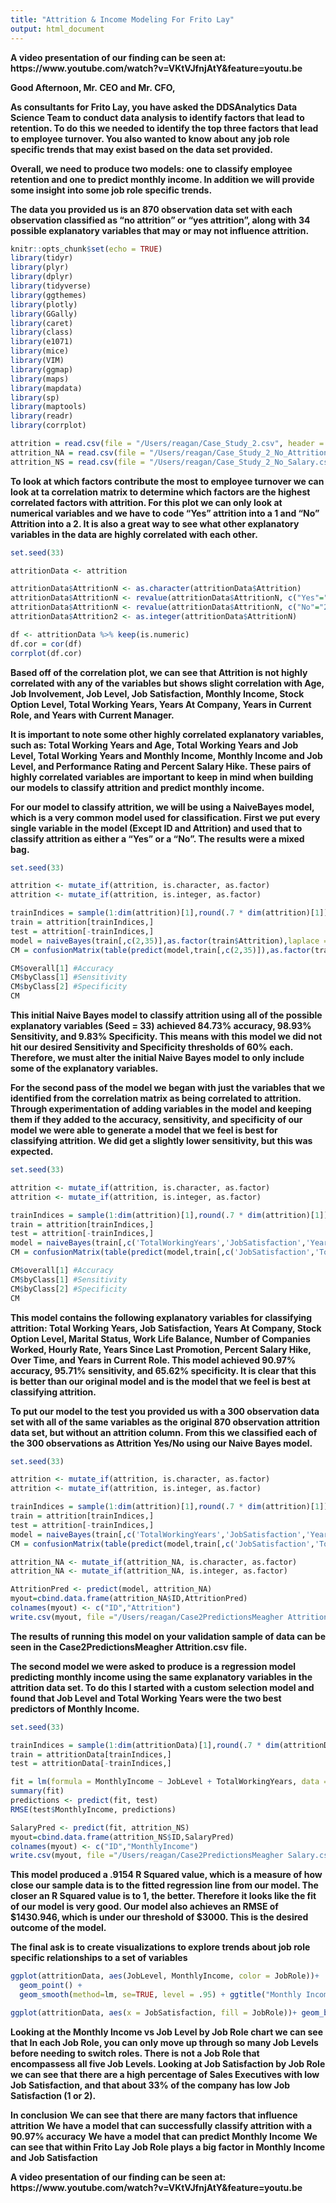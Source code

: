 ```yaml
---
title: "Attrition & Income Modeling For Frito Lay"
output: html_document
---
```


**A video presentation of our finding can be seen at: https://www.youtube.com/watch?v=VKtVJfnjAtY&feature=youtu.be**
 
**Good Afternoon, Mr. CEO and Mr. CFO,**

**As consultants for Frito Lay, you have asked the DDSAnalytics Data Science Team to conduct data analysis to identify factors that lead to retention. To do this we needed to identify the top three factors that lead to employee turnover. You also wanted to know about any job role specific trends that may exist based on the data set provided.** 

**Overall, we need to produce two models: one to classify employee retention and one to predict monthly income. In addition we will provide some insight into some job role specific trends. **

**The data you provided us is an 870 observation data set with each observation classified as "no attrition" or "yes attrition", along with 34 possible explanatory variables that may or may not influence attrition.** 

```r
knitr::opts_chunk$set(echo = TRUE)
library(tidyr)
library(plyr)
library(dplyr)
library(tidyverse)
library(ggthemes)
library(plotly)
library(GGally)
library(caret)
library(class)
library(e1071)
library(mice)
library(VIM)
library(ggmap)
library(maps)
library(mapdata)
library(sp)
library(maptools)
library(readr)
library(corrplot)

attrition = read.csv(file = "/Users/reagan/Case_Study_2.csv", header = TRUE, sep = ",")
attrition_NA = read.csv(file = "/Users/reagan/Case_Study_2_No_Attrition.csv", header = TRUE, sep = ",")
attrition_NS = read.csv(file = "/Users/reagan/Case_Study_2_No_Salary.csv", header = TRUE, sep = ",")
```

**To look at which factors contribute the most to employee turnover we can look at ta correlation matrix to determine which factors are the highest correlated factors with attrition. For this plot we can only look at numerical variables and we have to code "Yes" attrition into a 1 and "No" Attrition into a 2. It is also a great way to see what other explanatory variables in the data are highly correlated with each other.**
```r
set.seed(33)

attritionData <- attrition

attritionData$AttritionN <- as.character(attritionData$Attrition)
attritionData$AttritionN <- revalue(attritionData$AttritionN, c("Yes"="1"))
attritionData$AttritionN <- revalue(attritionData$AttritionN, c("No"="2"))
attritionData$Attrition2 <- as.integer(attritionData$AttritionN)

df <- attritionData %>% keep(is.numeric)
df.cor = cor(df)
corrplot(df.cor)
```
**Based off of the correlation plot, we can see that Attrition is not highly correlated with any of the variables but shows slight correlation with Age, Job Involvement, Job Level, Job Satisfaction, Monthly Income, Stock Option Level, Total Working Years, Years At Company, Years in Current Role, and Years with Current Manager.**

**It is important to note some other highly correlated explanatory variables, such as: Total Working Years and Age, Total Working Years and Job Level, Total Working Years and Monthly Income, Monthly Income and Job Level, and Performance Rating and Percent Salary Hike. These pairs of highly correlated variables are important to keep in mind when building our models to classify attrition and predict monthly income.**

**For our model to classify attrition, we will be using a NaiveBayes model, which is a very common model used for classification. First we put every single variable in the model (Except ID and Attrition) and used that to classify attrition as either a "Yes" or a "No". The results were a mixed bag.**
```r
set.seed(33)

attrition <- mutate_if(attrition, is.character, as.factor)
attrition <- mutate_if(attrition, is.integer, as.factor)

trainIndices = sample(1:dim(attrition)[1],round(.7 * dim(attrition)[1]))
train = attrition[trainIndices,]
test = attrition[-trainIndices,]
model = naiveBayes(train[,c(2,35)],as.factor(train$Attrition),laplace = 1)
CM = confusionMatrix(table(predict(model,train[,c(2,35)]),as.factor(train$Attrition)))

CM$overall[1] #Accuracy
CM$byClass[1] #Sensitivity
CM$byClass[2] #Specificity
CM
```
**This initial Naive Bayes model to classify attrition using all of the possible explanatory variables (Seed = 33) achieved 84.73% accuracy, 98.93% Sensitivity, and 9.83% Specificity. This means with this model we did not hit our desired Sensitivity and Specificity thresholds of 60% each. Therefore, we must alter the initial Naive Bayes model to only include some of the explanatory variables.**

**For the second pass of the model we began with just the variables that we identified from the correlation matrix as being correlated to attrition. Through experimentation of adding variables in the model and keeping them if they added to the accuracy, sensitivity, and specificity of our model we were able to generate a model that we feel is best for classifying attrition. We did get a slightly lower sensitivity, but this was expected.**
```r
set.seed(33)

attrition <- mutate_if(attrition, is.character, as.factor)
attrition <- mutate_if(attrition, is.integer, as.factor)

trainIndices = sample(1:dim(attrition)[1],round(.7 * dim(attrition)[1]))
train = attrition[trainIndices,]
test = attrition[-trainIndices,]
model = naiveBayes(train[,c('TotalWorkingYears','JobSatisfaction','YearsAtCompany','StockOptionLevel','MaritalStatus','WorkLifeBalance','NumCompaniesWorked','HourlyRate','YearsSinceLastPromotion','PercentSalaryHike','OverTime','YearsInCurrentRole')],as.factor(train$Attrition),laplace = 1)
CM = confusionMatrix(table(predict(model,train[,c('JobSatisfaction','TotalWorkingYears','YearsAtCompany','StockOptionLevel','MaritalStatus','WorkLifeBalance','NumCompaniesWorked','HourlyRate','YearsSinceLastPromotion','PercentSalaryHike','OverTime','YearsInCurrentRole')]),as.factor(train$Attrition)))

CM$overall[1] #Accuracy
CM$byClass[1] #Sensitivity
CM$byClass[2] #Specificity
CM
```
**This model contains the following explanatory variables for classifying attrition: Total Working Years, Job Satisfaction, Years At Company, Stock Option Level, Marital Status, Work Life Balance, Number of Companies Worked, Hourly Rate, Years Since Last Promotion, Percent Salary Hike, Over Time, and Years in Current Role. This model achieved 90.97% accuracy, 95.71% sensitivity, and 65.62% specificity. It is clear that this is better than our original model and is the model that we feel is best at classifying attrition.**

**To put our model to the test you provided us with a 300 observation data set with all of the same variables as the original 870 observation attrition data set, but without an attrition column. From this we classified each of the 300 observations as Attrition Yes/No using our Naive Bayes model.**
```r
set.seed(33)

attrition <- mutate_if(attrition, is.character, as.factor)
attrition <- mutate_if(attrition, is.integer, as.factor)

trainIndices = sample(1:dim(attrition)[1],round(.7 * dim(attrition)[1]))
train = attrition[trainIndices,]
test = attrition[-trainIndices,]
model = naiveBayes(train[,c('TotalWorkingYears','JobSatisfaction','YearsAtCompany','StockOptionLevel','MaritalStatus','WorkLifeBalance','NumCompaniesWorked','HourlyRate','YearsSinceLastPromotion','PercentSalaryHike','OverTime','YearsInCurrentRole')],as.factor(train$Attrition),laplace = 1)
CM = confusionMatrix(table(predict(model,train[,c('JobSatisfaction','TotalWorkingYears','YearsAtCompany','StockOptionLevel','MaritalStatus','WorkLifeBalance','NumCompaniesWorked','HourlyRate','YearsSinceLastPromotion','PercentSalaryHike','OverTime','YearsInCurrentRole')]),as.factor(train$Attrition)))

attrition_NA <- mutate_if(attrition_NA, is.character, as.factor)
attrition_NA <- mutate_if(attrition_NA, is.integer, as.factor)

AttritionPred <- predict(model, attrition_NA) 
myout=cbind.data.frame(attrition_NA$ID,AttritionPred)
colnames(myout) <- c("ID","Attrition")
write.csv(myout, file ="/Users/reagan/Case2PredictionsMeagher Attrition.csv", row.names = FALSE)
```
**The results of running this model on your validation sample of data can be seen in the Case2PredictionsMeagher Attrition.csv file.**

**The second model we were asked to produce is a regression model predicting monthly income using the same explanatory variables in the attrition data set. To do this I started with a custom selection model and found that Job Level and Total Working Years were the two best predictors of Monthly Income.**
```r
set.seed(33)

trainIndices = sample(1:dim(attritionData)[1],round(.7 * dim(attritionData)[1]))
train = attritionData[trainIndices,]
test = attritionData[-trainIndices,]

fit = lm(formula = MonthlyIncome ~ JobLevel + TotalWorkingYears, data = train)
summary(fit)
predictions <- predict(fit, test)
RMSE(test$MonthlyIncome, predictions)

SalaryPred <- predict(fit, attrition_NS) 
myout=cbind.data.frame(attrition_NS$ID,SalaryPred)
colnames(myout) <- c("ID","MonthlyIncome")
write.csv(myout, file ="/Users/reagan/Case2PredictionsMeagher Salary.csv", row.names = FALSE)
```
**This model produced a .9154 R Squared value, which is a measure of how close our sample data is to the fitted regression line from our model. The closer an R Squared value is to 1, the better. Therefore it looks like the fit of our model is very good. Our model also achieves an RMSE of $1430.946, which is under our threshold of $3000. This is the desired outcome of the model.**

**The final ask is to create visualizations to explore trends about job role specific relationships to a set of variables**
```r
ggplot(attritionData, aes(JobLevel, MonthlyIncome, color = JobRole))+
  geom_point() +
  geom_smooth(method=lm, se=TRUE, level = .95) + ggtitle("Monthly Income vs Job Level by Job Role") + xlab("Job Level") + ylab("Monthly Income")

ggplot(attritionData, aes(x = JobSatisfaction, fill = JobRole))+ geom_bar() + ggtitle("Job Satisfaction by Job Role") + xlab("Job Satisfaction Rating") + ylab("Number of Observations")
```

**Looking at the Monthly Income vs Job Level by Job Role chart we can see that In each Job Role, you can only move up through so many Job Levels before needing to switch roles. There is not a Job Role that encompassess all five Job Levels. Looking at Job Satisfaction by Job Role we can see that there are a high percentage of Sales Executives with low Job Satisfaction, and that about 33% of the company has low Job Satisfaction (1 or 2).**

**In conclusion**
**We can see that there are many factors that influence attrition**
**We have a model that can successfully classify attrition with a 90.97% accuracy**
**We have a model that can predict Monthly Income**
**We can see that within Frito Lay Job Role plays a big factor in Monthly Income and Job Satisfaction**

**A video presentation of our finding can be seen at: https://www.youtube.com/watch?v=VKtVJfnjAtY&feature=youtu.be**
